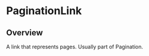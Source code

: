 
<Meta of={PaginationLinkStories} />

# PaginationLink

<ResourceLinks
  sourceCode="https://github.com/cultureamp/kaizen-design-system/tree/main/packages/components/src/PaginationLink"
  figma="https://www.figma.com/file/ZRfnoNUXbGZv4eVWLbF4Az/%F0%9F%96%BC%EF%B8%8F-Component-Gallery?type=design&mode=design&t=ktWFeE0DneVQfysI-0"
  designGuidelines="https://cultureamp.atlassian.net/wiki/spaces/DesignSystem/pages/3082092975/Pagination"
  className="!mb-8"
/>


<Installation
  installCommand="pnpm add @kaizen/components"
  importStatement='import { PaginationLink } from "@kaizen/components"'
/>

## Overview

A link that represents pages. Usually part of <LinkTo pageId="components-pagination">Pagination</LinkTo>.

<Canvas of={PaginationLinkStories.Playground} />
<Controls of={PaginationLinkStories.Playground} />
